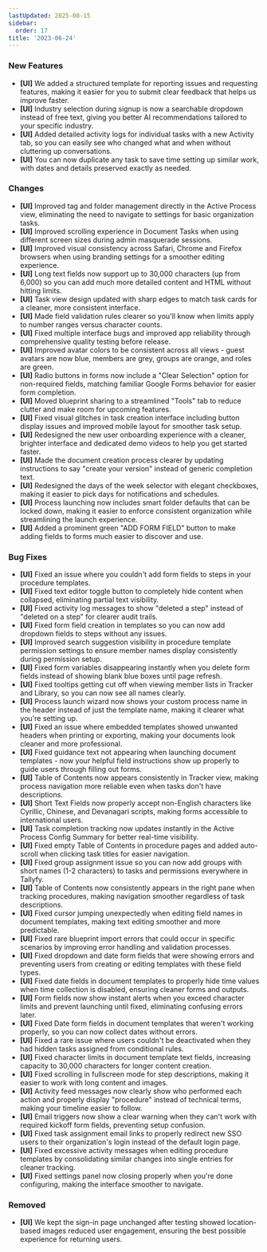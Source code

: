 ```yaml
---
lastUpdated: 2025-08-15
sidebar:
  order: 17
title: '2023-06-24'
---
```


### New Features

- **[UI]** We added a structured template for reporting issues and requesting features, making it easier for you to submit clear feedback that helps us improve faster.
- **[UI]** Industry selection during signup is now a searchable dropdown instead of free text, giving you better AI recommendations tailored to your specific industry.
- **[UI]** Added detailed activity logs for individual tasks with a new Activity tab, so you can easily see who changed what and when without cluttering up conversations.
- **[UI]** You can now duplicate any task to save time setting up similar work, with dates and details preserved exactly as needed.

### Changes

- **[UI]** Improved tag and folder management directly in the Active Process view, eliminating the need to navigate to settings for basic organization tasks.
- **[UI]** Improved scrolling experience in Document Tasks when using different screen sizes during admin masquerade sessions.
- **[UI]** Improved visual consistency across Safari, Chrome and Firefox browsers when using branding settings for a smoother editing experience.
- **[UI]** Long text fields now support up to 30,000 characters (up from 6,000) so you can add much more detailed content and HTML without hitting limits.
- **[UI]** Task view design updated with sharp edges to match task cards for a cleaner, more consistent interface.
- **[UI]** Made field validation rules clearer so you'll know when limits apply to number ranges versus character counts.
- **[UI]** Fixed multiple interface bugs and improved app reliability through comprehensive quality testing before release.
- **[UI]** Improved avatar colors to be consistent across all views - guest avatars are now blue, members are grey, groups are orange, and roles are green.
- **[UI]** Radio buttons in forms now include a "Clear Selection" option for non-required fields, matching familiar Google Forms behavior for easier form completion.
- **[UI]** Moved blueprint sharing to a streamlined "Tools" tab to reduce clutter and make room for upcoming features.
- **[UI]** Fixed visual glitches in task creation interface including button display issues and improved mobile layout for smoother task setup.
- **[UI]** Redesigned the new user onboarding experience with a cleaner, brighter interface and dedicated demo videos to help you get started faster.
- **[UI]** Made the document creation process clearer by updating instructions to say "create your version" instead of generic completion text.
- **[UI]** Redesigned the days of the week selector with elegant checkboxes, making it easier to pick days for notifications and schedules.
- **[UI]** Process launching now includes smart folder defaults that can be locked down, making it easier to enforce consistent organization while streamlining the launch experience.
- **[UI]** Added a prominent green "ADD FORM FIELD" button to make adding fields to forms much easier to discover and use.

### Bug Fixes

- **[UI]** Fixed an issue where you couldn't add form fields to steps in your procedure templates.
- **[UI]** Fixed text editor toggle button to completely hide content when collapsed, eliminating partial text visibility.
- **[UI]** Fixed activity log messages to show "deleted a step" instead of "deleted on a step" for clearer audit trails.
- **[UI]** Fixed form field creation in templates so you can now add dropdown fields to steps without any issues.
- **[UI]** Improved search suggestion visibility in procedure template permission settings to ensure member names display consistently during permission setup.
- **[UI]** Fixed form variables disappearing instantly when you delete form fields instead of showing blank blue boxes until page refresh.
- **[UI]** Fixed tooltips getting cut off when viewing member lists in Tracker and Library, so you can now see all names clearly.
- **[UI]** Process launch wizard now shows your custom process name in the header instead of just the template name, making it clearer what you're setting up.
- **[UI]** Fixed an issue where embedded templates showed unwanted headers when printing or exporting, making your documents look cleaner and more professional.
- **[UI]** Fixed guidance text not appearing when launching document templates - now your helpful field instructions show up properly to guide users through filling out forms.
- **[UI]** Table of Contents now appears consistently in Tracker view, making process navigation more reliable even when tasks don't have descriptions.
- **[UI]** Short Text Fields now properly accept non-English characters like Cyrillic, Chinese, and Devanagari scripts, making forms accessible to international users.
- **[UI]** Task completion tracking now updates instantly in the Active Process Config Summary for better real-time visibility.
- **[UI]** Fixed empty Table of Contents in procedure pages and added auto-scroll when clicking task titles for easier navigation.
- **[UI]** Fixed group assignment issue so you can now add groups with short names (1-2 characters) to tasks and permissions everywhere in Tallyfy.
- **[UI]** Table of Contents now consistently appears in the right pane when tracking procedures, making navigation smoother regardless of task descriptions.
- **[UI]** Fixed cursor jumping unexpectedly when editing field names in document templates, making text editing smoother and more predictable.
- **[UI]** Fixed rare blueprint import errors that could occur in specific scenarios by improving error handling and validation processes.
- **[UI]** Fixed dropdown and date form fields that were showing errors and preventing users from creating or editing templates with these field types.
- **[UI]** Fixed date fields in document templates to properly hide time values when time collection is disabled, ensuring cleaner forms and outputs.
- **[UI]** Form fields now show instant alerts when you exceed character limits and prevent launching until fixed, eliminating confusing errors later.
- **[UI]** Fixed Date form fields in document templates that weren't working properly, so you can now collect dates without errors.
- **[UI]** Fixed a rare issue where users couldn't be deactivated when they had hidden tasks assigned from conditional rules.
- **[UI]** Fixed character limits in document template text fields, increasing capacity to 30,000 characters for longer content creation.
- **[UI]** Fixed scrolling in fullscreen mode for step descriptions, making it easier to work with long content and images.
- **[UI]** Activity feed messages now clearly show who performed each action and properly display "procedure" instead of technical terms, making your timeline easier to follow.
- **[UI]** Email triggers now show a clear warning when they can't work with required kickoff form fields, preventing setup confusion.
- **[UI]** Fixed task assignment email links to properly redirect new SSO users to their organization's login instead of the default login page.
- **[UI]** Fixed excessive activity messages when editing procedure templates by consolidating similar changes into single entries for cleaner tracking.
- **[UI]** Fixed settings panel now closing properly when you're done configuring, making the interface smoother to navigate.

### Removed

- **[UI]** We kept the sign-in page unchanged after testing showed location-based images reduced user engagement, ensuring the best possible experience for returning users.